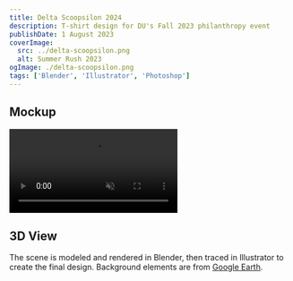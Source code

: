```yaml
---
title: Delta Scoopsilon 2024
description: T-shirt design for DU's Fall 2023 philanthropy event
publishDate: 1 August 2023
coverImage:
  src: ../delta-scoopsilon.png
  alt: Summer Rush 2023
ogImage: ./delta-scoopsilon.png
tags: ['Blender', 'Illustrator', 'Photoshop']
---
```


## Mockup

<video class="w-full mx-auto" autoplay loop muted playsinline>
  <source src="https://f004.backblazeb2.com/file/payne-portfolio/scoops.mp4" type="video/mp4" />
  Your browser does not support the video tag.
</video>

## 3D View

The scene is modeled and rendered in Blender, then traced in Illustrator to create the final design. Background elements are from [Google Earth](https://earth.google.com/web/).
<Lightbox src={blender} alt="3d Scene" />
<Lightbox src={text} alt="3D Text" />